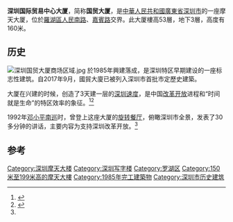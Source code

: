 {{NoteTA
|G1=Unit
}}
{{distinguish|中国国际贸易中心}}
{{中国20世纪建筑遗产信息框
|名称 = 深圳国际贸易中心
|图片 = Guomao Building in Shenzhen2021.jpg
|建成 = 1985年
|所在 = [[广东省|广东省]][[深圳市|深圳市]][[罗湖区|罗湖区]]
|批次 = 第三批
|公布 = 2018年11月24日
}}
'''深圳国际贸易中心大厦'''，简称'''国贸大厦'''，是[[中華人民共和國|中華人民共和國]][[廣東省|廣東省]][[深圳市|深圳市]]的一座摩天大厦，位於[[羅湖區|羅湖區]][[人民南路_(深圳)|人民南路]]、[[嘉賓路|嘉賓路]]交界。此大厦樓高53層，地下3層，高度有160米。

==历史==
[[File:深圳国贸大厦商场区域.jpg|thumb]]
於1985年興建落成，是深圳特区早期建设的一座标志性建筑。自2017年9月，國貿大廈已被列入深圳市首批市定歷史建築。

大厦在兴建的时候，创造了3天建一层的[[深圳速度|深圳速度]]，是中国[[改革开放|改革开放]]进程和“时间就是生命”的特区效率的象征。<ref>{{Cite web |url=http://scitech.people.com.cn/GB/25509/56813/213022/213257/13843827.html |title=深圳国际贸易中心大厦 |access-date=2013-09-09 |archive-date=2017-01-13 |archive-url=https://web.archive.org/web/20170113143923/http://scitech.people.com.cn/GB/25509/56813/213022/213257/13843827.html |dead-url=no }}</ref><ref name="南巡">{{cite web | url=http://business.sohu.com/20120113/n332125174.shtml | title=邓小平92南巡背景揭秘 有两句话记者不敢见报 | publisher=人民网 | accessdate=2013-09-10 | archive-date=2017-10-28 | archive-url=https://web.archive.org/web/20171028135315/http://business.sohu.com/20120113/n332125174.shtml | dead-url=no }}</ref>

1992年[[邓小平|邓小平]][[邓小平南巡|南巡]]时，曾登上这座大厦的[[旋转餐厅|旋转餐厅]]，俯瞰深圳市全景，发表了30多分钟的讲话，主要内容为支持深圳改革开放。<ref name="南巡"/>

==参考==
{{reflist}}

{{中国20世纪建筑遗产}}
{{深圳摩天大楼}}
{{深圳}}
{{Authority control}}
[[Category:深圳摩天大楼|Category:深圳摩天大楼]]
[[Category:深圳写字楼|Category:深圳写字楼]]
[[Category:罗湖区|Category:罗湖区]]
[[Category:150米至199米高的摩天大樓|Category:150米至199米高的摩天大樓]]
[[Category:1985年完工建築物|Category:1985年完工建築物]]
[[Category:深圳市历史建筑|Category:深圳市历史建筑]]